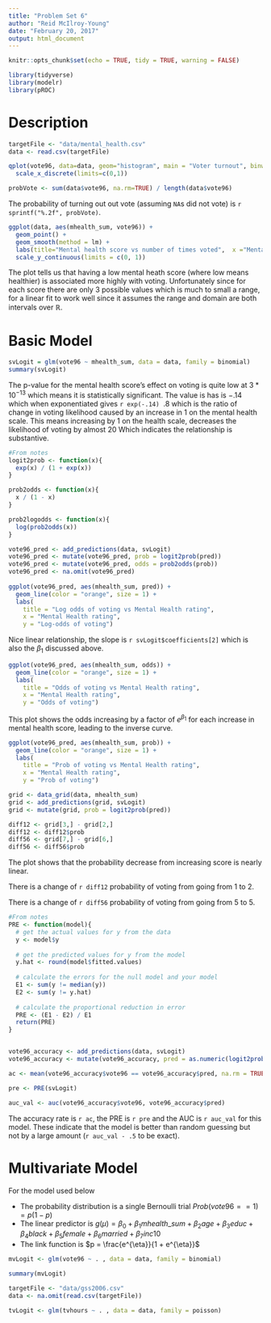 ```yaml
---
title: "Problem Set 6"
author: "Reid McIlroy-Young"
date: "February 20, 2017"
output: html_document
---
```


``` r
knitr::opts_chunk$set(echo = TRUE, tidy = TRUE, warning = FALSE)

library(tidyverse)
library(modelr)
library(pROC)
```

# Description 

``` r
targetFile <- "data/mental_health.csv"
data <- read.csv(targetFile)

qplot(vote96, data=data, geom="histogram", main = "Voter turnout", binwidth = 1, xlab = 'Number of times voted', ylab ='Count') +
  scale_x_discrete(limits=c(0,1))

probVote <- sum(data$vote96, na.rm=TRUE) / length(data$vote96)


```

The probability of turning out out vote (assuming `NA`s did not vote) is `r sprintf("%.2f", probVote)`.

``` r
ggplot(data, aes(mhealth_sum, vote96)) +
  geom_point() +
  geom_smooth(method = lm) +
  labs(title="Mental health score vs number of times voted",  x ="Mental health score", y = "Number of times voted") +
  scale_y_continuous(limits = c(0, 1))
```

The plot tells us that having a low mental heath score (where low means healthier) is associated more highly with voting. Unfortunately since for each score there are only 3 possible values which is much to small a range, for a linear fit to work well since it assumes the range and domain are both intervals over $\mathbb{R}$.

# Basic Model

``` r
svLogit = glm(vote96 ~ mhealth_sum, data = data, family = binomial)
summary(svLogit)
```

The p-value for the mental health score's effect on voting is quite low at $3 * 10^{-13}$ which means it is statistically significant. The value is has is $-.14$ which when exponentiated gives `r exp(-.14)` $~ .8$ which is the ratio of change in voting likelihood caused by an increase in 1 on the mental health scale. This means increasing by 1 on the health scale, decreases the likelihood of voting by almost $20%$ Which indicates the relationship is substantive.

``` r
#From notes
logit2prob <- function(x){
  exp(x) / (1 + exp(x))
}

prob2odds <- function(x){
  x / (1 - x)
}

prob2logodds <- function(x){
  log(prob2odds(x))
}

vote96_pred <- add_predictions(data, svLogit) 
vote96_pred <- mutate(vote96_pred, prob = logit2prob(pred))
vote96_pred <- mutate(vote96_pred, odds = prob2odds(prob))
vote96_pred <- na.omit(vote96_pred)
  
ggplot(vote96_pred, aes(mhealth_sum, pred)) +
  geom_line(color = "orange", size = 1) +
  labs(
    title = "Log odds of voting vs Mental Health rating",
    x = "Mental Health rating",
    y = "Log-odds of voting")
```

Nice linear relationship, the slope is `r svLogit$coefficients[2]` which is also the $\beta_1$ discussed above.

``` r
ggplot(vote96_pred, aes(mhealth_sum, odds)) +
  geom_line(color = "orange", size = 1) +
  labs(
    title = "Odds of voting vs Mental Health rating",
    x = "Mental Health rating",
    y = "Odds of voting")
```

This plot shows the odds increasing by a factor of $e^{\beta_1}$ for each increase in mental health score, leading to the inverse curve.

``` r
ggplot(vote96_pred, aes(mhealth_sum, prob)) +
  geom_line(color = "orange", size = 1) +
  labs(
    title = "Prob of voting vs Mental Health rating",
    x = "Mental Health rating",
    y = "Prob of voting")

grid <- data_grid(data, mhealth_sum)
grid <- add_predictions(grid, svLogit)
grid <- mutate(grid, prob = logit2prob(pred))

diff12 <- grid[3,] - grid[2,]
diff12 <- diff12$prob
diff56 <- grid[7,] - grid[6,]
diff56 <- diff56$prob
```

The plot shows that the probability decrease from increasing score is nearly linear.

There is a change of `r diff12` probability of voting from going from 1 to 2.

There is a change of `r diff56` probability of voting from going from 5 to 5.

``` r
#From notes
PRE <- function(model){
  # get the actual values for y from the data
  y <- model$y
  
  # get the predicted values for y from the model
  y.hat <- round(model$fitted.values)
  
  # calculate the errors for the null model and your model
  E1 <- sum(y != median(y))
  E2 <- sum(y != y.hat)
  
  # calculate the proportional reduction in error
  PRE <- (E1 - E2) / E1
  return(PRE)
}


vote96_accuracy <- add_predictions(data, svLogit)
vote96_accuracy <- mutate(vote96_accuracy, pred = as.numeric(logit2prob(pred) > .5))

ac <- mean(vote96_accuracy$vote96 == vote96_accuracy$pred, na.rm = TRUE)

pre <- PRE(svLogit)

auc_val <- auc(vote96_accuracy$vote96, vote96_accuracy$pred)
```

The accuracy rate is `r ac`, the PRE is `r pre` and the AUC is `r auc_val` for this model. These indicate that the model is better than random guessing but not by a large amount (`r auc_val - .5` to be exact).

# Multivariate Model

For the model used below

+ The probability distribution is a single Bernoulli trial $Prob(vote96 == 1) = p(1 - p)$
+ The linear predictor is $g(\mu) = \beta_0 + \beta_1 mhealth\_sum + \beta_2 age + \beta_3 educ + \beta_4 black + \beta_5 female + \beta_6 married + \beta_7 inc10$
+ The link function is $p = \frac{e^{\eta}}{1 + e^{\eta}}$


``` r
mvLogit <- glm(vote96 ~ . , data = data, family = binomial)

summary(mvLogit)
```


``` r
targetFile <- "data/gss2006.csv"
data <- na.omit(read.csv(targetFile))

tvLogit <- glm(tvhours ~ . , data = data, family = poisson)
```